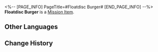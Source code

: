 <%-- [PAGE_INFO]
PageTitle=#Floatdisc Burger#
[END_PAGE_INFO] --%>
{{Item Infobox
|id          = 150041
|image       = Item Floatdisc Burger.png{{subst:void|<!--$UPLOAD:<<SpriteOutput/ItemIcon/408609.png>-<Item Floatdisc Burger.png>-<Item Icons>>-->}}
|type        = Mission Item
|invCategory = Missions
|rarity      = 3
|effect      = 
|description = This burger earns its name from the crunchy disc-shaped flaky chip nestled between the buns, and only a few individuals can consume it in a dignified way. In certain taverns, devouring a Floatdisc Burger without using your hands has become somewhat of a legendary challenge.
}}
{{Description|''"Why is it that some Halovians always find fault with its appearance?"''}}
'''Floatdisc Burger''' is a [[Mission Item]].

==Other Languages==
{{Other Languages
|en   = Floatdisc Burger
|zhs  = 飞碟堡
|zht  = 飛碟堡
|ja   = UFOバーガー
|ko   = UFO 버거
|es   = Discoburger
|fr   = Discoburger
|ru   = Парящий бургер
|th   = Floatdisc Burger
|vi   = Burger Đĩa Bay
|de   = UFO-Burger
|id   = Floatdisc Burger
|pt   = OVNIBurger
}}

==Change History==
{{Change History|2.2}}